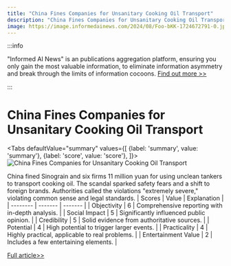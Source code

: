 ```yaml
---
title: "China Fines Companies for Unsanitary Cooking Oil Transport"
description: "China Fines Companies for Unsanitary Cooking Oil Transport"
image: https://image.informedainews.com/2024/08/Foo-bKK-1724672791-0.jpg
---
```



:::info

"Informed AI News" is an publications aggregation platform, ensuring you only gain the most valuable information, to eliminate information asymmetry and break through the limits of information cocoons.  [Find out more >>](/)

:::

# China Fines Companies for Unsanitary Cooking Oil Transport


<Tabs
	defaultValue="summary"
	values={[
	{label: 'summary', value: 'summary'},
	{label: 'score', value: 'score'},
]}>
<TabItem value="summary">
<img
  src="https://image.informedainews.com/2024/08/Foo-bKK-1724672791-0.jpg"
  alt="China Fines Companies for Unsanitary Cooking Oil Transport"
/>



China fined Sinograin and six firms 11 million yuan for using unclean tankers to transport cooking oil. The scandal sparked safety fears and a shift to foreign brands. Authorities called the violations "extremely severe," violating common sense and legal standards.
</TabItem>
<TabItem value="score">
	| Scores     | Value   | Explanation |
	| -------- | ------- | ------- |
	| Objectivity  | 6    | Comprehensive reporting with in-depth analysis.    |
	| Social Impact | 5     | Significantly influenced public opinion.    |
	| Credibility    | 5    | Solid evidence from authoritative sources.    |
	| Potential    | 4    | High potential to trigger larger events.    |
	| Practicality    | 4    | Highly practical, applicable to real problems.    |
	| Entertainment Value    | 2    | Includes a few entertaining elements.    |
</TabItem>
</Tabs>

[Full article>>](https://asia.nikkei.com/Business/Food-Beverage/China-fines-Sinograin-others-for-moving-cooking-oil-in-unclean-tankers)
